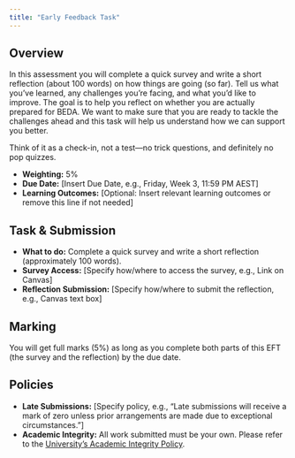 ```yaml
---
title: "Early Feedback Task"
---
```


## Overview
In this assessment you will complete a quick survey and write a short reflection (about 100 words) on how things are going (so far). Tell us what you've learned, any challenges you’re facing, and what you’d like to improve. The goal is to help you reflect on whether you are actually prepared for BEDA. We want to make sure that you are ready to tackle the challenges ahead and this task will help us understand how we can support you better.

Think of it as a check-in, not a test—no trick questions, and definitely no pop quizzes.  

*   **Weighting:** 5%
*   **Due Date:** [Insert Due Date, e.g., Friday, Week 3, 11:59 PM AEST]
*   **Learning Outcomes:** [Optional: Insert relevant learning outcomes or remove this line if not needed]

## Task & Submission
*   **What to do:** Complete a quick survey and write a short reflection (approximately 100 words).
*   **Survey Access:** [Specify how/where to access the survey, e.g., Link on Canvas]
*   **Reflection Submission:** [Specify how/where to submit the reflection, e.g., Canvas text box]

## Marking
You will get full marks (5%) as long as you complete both parts of this EFT (the survey and the reflection) by the due date.

## Policies
*   **Late Submissions:** [Specify policy, e.g., "Late submissions will receive a mark of zero unless prior arrangements are made due to exceptional circumstances."]
*   **Academic Integrity:** All work submitted must be your own. Please refer to the [University's Academic Integrity Policy]([Insert Link to University Policy]).